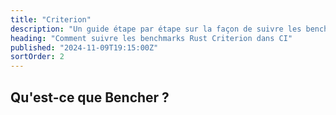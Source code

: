 ```yaml
---
title: "Criterion"
description: "Un guide étape par étape sur la façon de suivre les benchmarks Rust Criterion dans CI"
heading: "Comment suivre les benchmarks Rust Criterion dans CI"
published: "2024-11-09T19:15:00Z"
sortOrder: 2
---
```



<Intro
  text="comment mesurer les performances du code Rust avec Criterion"
  url="/fr/learn/benchmarking/rust/criterion/"
  name="Criterion"
/>

## Qu'est-ce que Bencher ?

<BencherIntro />

<Steps
  adapter="rust_criterion"
  url="/fr/docs/explanation/adapters/#-rust-criterion"
/>

<RustCriterion />

<br />

<CallToAction lang={Language.fr} />

